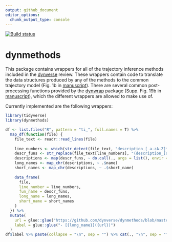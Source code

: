 ```yaml
---
output: github_document
editor_options: 
  chunk_output_type: console
---
```


<!-- README.md is generated from README.Rmd. Please edit that file -->

[![Build status](https://travis-ci.org/dynverse/dynmethods.svg?branch=master)](https://travis-ci.org/dynverse/dynmethods)

# dynmethods
This package contains wrappers for all of the trajectory inference methods included in the [dynverse](https://www.github.com/dynverse/dynverse) review. 
These wrappers contain code to translate the data structures produced by any of the methods to the common trajectory model (Fig. 1b in [manuscript](https://www.biorxiv.org/content/early/2018/03/05/276907)). 
There are several common post-processing functions provided by the [dynwrap](https://www.github.com/dynverse/dynwrap) package 
(Supp. Fig. 19b in [manuscript](https://www.biorxiv.org/content/early/2018/03/05/276907)), which the different wrappers are allowed to make use of.

Currently implemented are the following wrappers:

```r
library(tidyverse)
library(dynmethods)

df <- list.files("R", pattern = "ti_", full.names = T) %>% 
  map_df(function(file) {
    file_text <- readr::read_lines(file)
    
    line_numbers <- which(str_detect(file_text, "description_[ a-zA-Z]*<- function"))
    descr_funs <- str_replace(file_text[line_numbers], "(description_[a-zA-Z]*) <- .*", "\\1")
    descriptions <- map(descr_funs, ~ do.call(., args = list(), envir = asNamespace("dynmethods")))
    long_names <- map_chr(descriptions, ~ .$name)
    short_names <- map_chr(descriptions, ~ .$short_name)
    
    data_frame(
      file, 
      line_number = line_numbers,
      fun_name = descr_funs,
      long_name = long_names,
      short_name = short_names
    )
  }) %>% 
  mutate(
    url = glue::glue("https://github.com/dynverse/dynmethods/blob/master/{file}#L{line_number}"),
    label = glue::glue("- [{long_name}]({url})")
  )
df$label %>% paste(collapse = "\n", sep = "") %>% cat(., "\n", sep = "")

```
